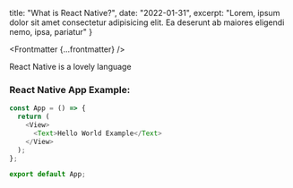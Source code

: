 
  title: "What is React Native?",
  date: "2022-01-31",
  excerpt: "Lorem, ipsum dolor sit amet consectetur adipisicing elit. Ea deserunt ab maiores eligendi nemo, ipsa, pariatur"
}

<Frontmatter {...frontmatter} />

React Native is a lovely language

### React Native App Example:

```js
const App = () => {
  return (
    <View>
      <Text>Hello World Example</Text>
    </View>
  );
};

export default App;
```
